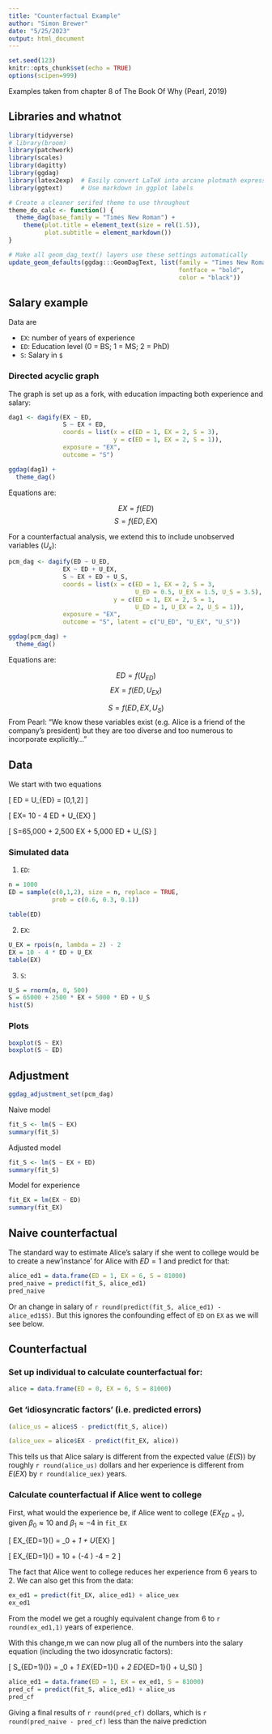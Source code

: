 ```yaml
---
title: "Counterfactual Example"
author: "Simon Brewer"
date: "5/25/2023"
output: html_document
---
```


```r
set.seed(123)
knitr::opts_chunk$set(echo = TRUE)
options(scipen=999)
```


Examples taken from chapter 8 of The Book Of Why (Pearl, 2019)

## Libraries and whatnot

```r
library(tidyverse)
# library(broom)
library(patchwork)
library(scales)
library(dagitty)
library(ggdag)
library(latex2exp)  # Easily convert LaTeX into arcane plotmath expressions
library(ggtext)     # Use markdown in ggplot labels

# Create a cleaner serifed theme to use throughout
theme_do_calc <- function() {
  theme_dag(base_family = "Times New Roman") +
    theme(plot.title = element_text(size = rel(1.5)),
          plot.subtitle = element_markdown())
}

# Make all geom_dag_text() layers use these settings automatically
update_geom_defaults(ggdag:::GeomDagText, list(family = "Times New Roman", 
                                               fontface = "bold",
                                               color = "black"))
```

## Salary example

Data are

- `EX`: number of years of experience
- `ED`: Education level (0 = BS; 1 = MS; 2 = PhD)
- `S`: Salary in `$`


### Directed acyclic graph

The graph is set up as a fork, with education impacting both experience and salary:

```r
dag1 <- dagify(EX ~ ED,
               S ~ EX + ED,
               coords = list(x = c(ED = 1, EX = 2, S = 3),
                             y = c(ED = 1, EX = 2, S = 1)),
               exposure = "EX",
               outcome = "S")

ggdag(dag1) +
  theme_dag()
```

Equations are:

$$EX = f(ED)$$
$$S = f(ED, EX)$$

For a counterfactual analysis, we extend this to include unobserved variables ($U_x$):

```r
pcm_dag <- dagify(ED ~ U_ED,
               EX ~ ED + U_EX,
               S ~ EX + ED + U_S,
               coords = list(x = c(ED = 1, EX = 2, S = 3,
                                   U_ED = 0.5, U_EX = 1.5, U_S = 3.5),
                             y = c(ED = 1, EX = 2, S = 1,
                                   U_ED = 1, U_EX = 2, U_S = 1)),
               exposure = "EX",
               outcome = "S", latent = c("U_ED", "U_EX", "U_S"))

ggdag(pcm_dag) +
  theme_dag()
```

Equations are:

$$ED = f(U_{ED})$$
$$EX = f(ED, U_{EX})$$

$$S = f(ED, EX, U_{S})$$
From Pearl: "We know these variables exist (e.g. Alice is a friend of the company's president) but they are too diverse and too numerous to incorporate explicitly..."

## Data

We start with two equations

\[
ED = U_{ED} = [0,1,2]
\]

\[
EX= 10 - 4 \times ED + U_{EX}
\]

\[
S=65,000 + 2,500 \times EX + 5,000 \times ED + U_{S}
\]

### Simulated data

1. `ED`:

```r
n = 1000
ED = sample(c(0,1,2), size = n, replace = TRUE,
            prob = c(0.6, 0.3, 0.1))

table(ED)
```

2. `EX`:

```r
U_EX = rpois(n, lambda = 2) - 2
EX = 10 - 4 * ED + U_EX
table(EX)
```

3. `S`:

```r
U_S = rnorm(n, 0, 500)
S = 65000 + 2500 * EX + 5000 * ED + U_S
hist(S)
```

### Plots

```r
boxplot(S ~ EX)
boxplot(S ~ ED)
```

## Adjustment

```r
ggdag_adjustment_set(pcm_dag)
```

Naive model

```r
fit_S <- lm(S ~ EX)
summary(fit_S)
```

Adjusted model

```r
fit_S <- lm(S ~ EX + ED)
summary(fit_S)
```

Model for experience

```r
fit_EX = lm(EX ~ ED)
summary(fit_EX)
```

## Naive counterfactual

The standard way to estimate Alice's salary if she went to college would be to create a new'instance' for Alice with $ED=1$ and predict for that:

```r
alice_ed1 = data.frame(ED = 1, EX = 6, S = 81000)
pred_naive = predict(fit_S, alice_ed1)
pred_naive
```

Or an change in salary of `r round(predict(fit_S, alice_ed1) - alice_ed1$S)`. But this ignores the confounding effect of `ED` on `EX` as we will see below. 

## Counterfactual

### Set up individual to calculate counterfactual for:

```r
alice = data.frame(ED = 0, EX = 6, S = 81000)
```

### Get 'idiosyncratic factors' (i.e. predicted errors)

```r
(alice_us = alice$S - predict(fit_S, alice))
```

```r
(alice_uex = alice$EX - predict(fit_EX, alice))
```

This tells us that Alice salary is different from the expected value ($E(S)$) by roughly `r round(alice_us)` dollars and her experience is different from $E(EX)$ by `r round(alice_uex)` years. 

### Calculate counterfactual if Alice went to college

First, what would the experience be, if Alice went to college ($EX_{ED=1}$), given $\beta_0 \approx 10$ and $\beta_1 \approx -4$ in `fit_EX`

\[
EX_{ED=1}(\mbox{Alice}) = \beta_0 + \beta_1 \times 1 + U_{EX}
\]

\[
EX_{ED=1}(\mbox{Alice}) = 10 + (-4 \times 1) -4 = 2
\]

The fact that Alice went to college reduces her experience from 6 years to 2. We can also get this from the data:

```r
ex_ed1 = predict(fit_EX, alice_ed1) + alice_uex
ex_ed1
```

From the model we get a roughly equivalent change from 6 to `r round(ex_ed1,1)` years of experience.

With this change,m we can now plug all of the numbers into the salary equation (including the two idosyncratic factors):

\[
S_{ED=1)(\mbox{Alice})} = \beta_0 + \beta_1 \times EX_{ED=1}(\mbox{Alice}) + \beta_2 \times ED_{ED=1}(\mbox{Alice}) + U_S(\mbox{Alice})
\]

```r
alice_ed1 = data.frame(ED = 1, EX = ex_ed1, S = 81000)
pred_cf = predict(fit_S, alice_ed1) + alice_us
pred_cf
```

Giving a final results of `r round(pred_cf)` dollars, which is `r round(pred_naive - pred_cf)` less than the naive prediction

